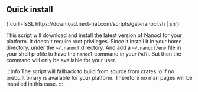 
## Quick install

<Terminal language="sh" filename="sh">
  {`curl -fsSL https://download.next-hat.com/scripts/get-nanocl.sh | sh`}
</Terminal>

This script will download and install the latest version of Nanocl for your platform.
It doesn't require root privileges. Since it install it in your home directory,
under the `~/.nanocl` directory. And add a `~/.nanocl/env` file in your shell profile to
have the `nanocl` command in your `PATH`. But then the command will only be available for your user.

:::info
The script will fallback to build from source from crates.io if no prebuilt
binary is available for your platform. Therefore no man pages will be installed in this case.
:::
